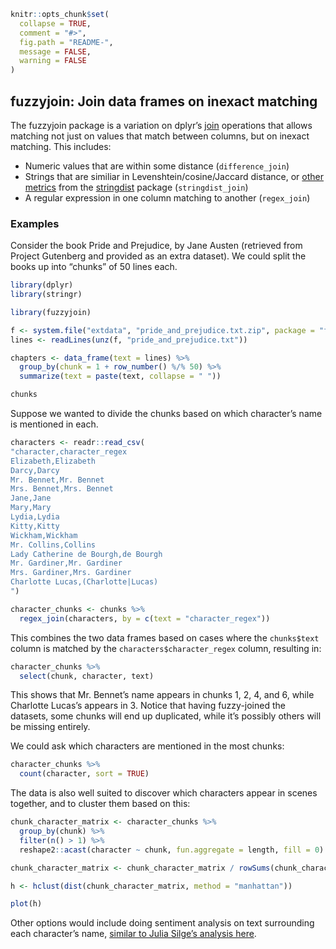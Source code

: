 <!-- README.md is generated from README.Rmd. Please edit that file -->

```r
knitr::opts_chunk$set(
  collapse = TRUE,
  comment = "#>",
  fig.path = "README-",
  message = FALSE,
  warning = FALSE
)
```

fuzzyjoin: Join data frames on inexact matching
------------------

The fuzzyjoin package is a variation on dplyr's [join](http://www.inside-r.org/node/230646) operations that allows matching not just on values that match between columns, but on inexact matching. This includes:

* Numeric values that are within some distance (`difference_join`)
* Strings that are similiar in Levenshtein/cosine/Jaccard distance, or [other metrics](http://finzi.psych.upenn.edu/library/stringdist/html/stringdist-metrics.html) from the [stringdist](https://cran.r-project.org/web/packages/stringdist/index.html) package (`stringdist_join`)
* A regular expression in one column matching to another (`regex_join`)

### Examples

Consider the book Pride and Prejudice, by Jane Austen (retrieved from Project Gutenberg and provided as an extra dataset). We could split the books up into "chunks" of 50 lines each.

```r
library(dplyr)
library(stringr)

library(fuzzyjoin)

f <- system.file("extdata", "pride_and_prejudice.txt.zip", package = "fuzzyjoin")
lines <- readLines(unz(f, "pride_and_prejudice.txt"))

chapters <- data_frame(text = lines) %>%
  group_by(chunk = 1 + row_number() %/% 50) %>%
  summarize(text = paste(text, collapse = " "))

chunks
```

Suppose we wanted to divide the chunks based on which character's name is mentioned in each.

```r
characters <- readr::read_csv(
"character,character_regex
Elizabeth,Elizabeth
Darcy,Darcy
Mr. Bennet,Mr. Bennet
Mrs. Bennet,Mrs. Bennet
Jane,Jane
Mary,Mary
Lydia,Lydia
Kitty,Kitty
Wickham,Wickham
Mr. Collins,Collins
Lady Catherine de Bourgh,de Bourgh
Mr. Gardiner,Mr. Gardiner
Mrs. Gardiner,Mrs. Gardiner
Charlotte Lucas,(Charlotte|Lucas)
")
```

```r
character_chunks <- chunks %>%
  regex_join(characters, by = c(text = "character_regex"))
```

This combines the two data frames based on cases where the `chunks$text` column is matched by the `characters$character_regex` column, resulting in:

```r
character_chunks %>%
  select(chunk, character, text)
```

This shows that Mr. Bennet's name appears in chunks 1, 2, 4, and 6, while Charlotte Lucas's appears in 3. Notice that having fuzzy-joined the datasets, some chunks will end up duplicated, while it's possibly others will be missing entirely.

We could ask which characters are mentioned in the most chunks:

```r
character_chunks %>%
  count(character, sort = TRUE)
```

The data is also well suited to discover which characters appear in scenes together, and to cluster them based on this:

```r
chunk_character_matrix <- character_chunks %>%
  group_by(chunk) %>%
  filter(n() > 1) %>%
  reshape2::acast(character ~ chunk, fun.aggregate = length, fill = 0)

chunk_character_matrix <- chunk_character_matrix / rowSums(chunk_character_matrix)

h <- hclust(dist(chunk_character_matrix, method = "manhattan"))

plot(h)
```

Other options would include doing sentiment analysis on text surrounding each character's name, [similar to Julia Silge's analysis here](http://juliasilge.com/blog/You-Must-Allow-Me/).
